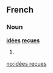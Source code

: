 ==French==

===Noun===
'''[[idées]] [[reçues]]'''

# {{plural of|[[idée reçue]]|lang=fr}}

[[no:idées reçues]]